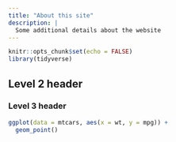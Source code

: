 ```yaml
---
title: "About this site"
description: |
  Some additional details about the website
---
```


```r
knitr::opts_chunk$set(echo = FALSE)
library(tidyverse)
```

## Level 2 header

### Level 3 header

```r
ggplot(data = mtcars, aes(x = wt, y = mpg)) +
  geom_point()
```

